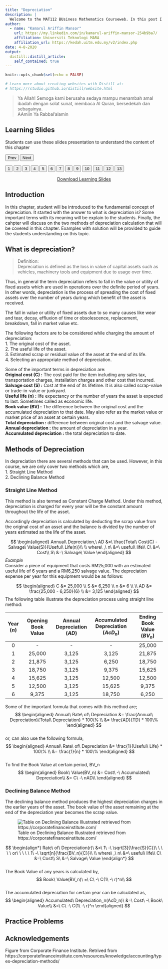 ```yaml
---
title: "Depreciation"
description: |
  Welcome to the MAT112 BUsiness Mathematics Courseweb. In this post I have provided a short notes on depreciation chapter. This will help the students to learn the topic under each section at ease. The content of each section has been designed in such a way that it is easy for students to follow the materials covered at your own pace. Each section will start with an introductory short video on the topic, then followed with a slideshow presentations and short notes with solved examples. Finally students will end the learning process by solving the exercises on their own. I hope you enjoy it!
author: 
  - name: "Kamarul Ariffin Mansor"
    url: https://my.linkedin.com/in/kamarul-ariffin-mansor-254b9ba7/
    affiliation: Universiti Teknologi MARA
    affiliation_url: https://kedah.uitm.edu.my/v2/index.php
date: 4-8-2020
output: 
  distill::distill_article:
    self_contained: true
---
```


```r
knitr::opts_chunk$set(echo = FALSE)

# Learn more about creating websites with Distill at:
# https://rstudio.github.io/distill/website.html

```

> Ya Allah! Semoga kami berusaha sedaya mampu menambah amal ibadah dengan solat sunat, membaca Al Quran, bersedekah dan sebagainya.  
AAmiin Ya Rabbal'alamin  

<html>
<title>W3.CSS</title>
<meta name="viewport" content="width=device-width, initial-scale=1">
<link rel="stylesheet" href="https://www.w3schools.com/w3css/4/w3.css">
<style>
  .mySlides {display:none}
</style>
<body>
  
<div class="w3-container">
  <h2>Learning Slides</h2>
  <p>Students can use these slides presentation to understand the content of this chapter</p>
</div>
<div class="w3-content" style="max-width:800px">
  <img class="mySlides" src="images\depreciation\Slide1.png" style="width:100%">
  <img class="mySlides" src="images\depreciation\Slide2.png" style="width:100%">
  <img class="mySlides" src="images\depreciation\Slide3.png" style="width:100%">
  <img class="mySlides" src="images\depreciation\Slide4.png" style="width:100%">
  <img class="mySlides" src="images\depreciation\Slide5.png" style="width:100%">
  <img class="mySlides" src="images\depreciation\Slide6.png" style="width:100%">
  <img class="mySlides" src="images\depreciation\Slide7.png" style="width:100%">
  <img class="mySlides" src="images\depreciation\Slide8.png" style="width:100%">
  <img class="mySlides" src="images\depreciation\Slide9.png" style="width:100%">
  <img class="mySlides" src="images\depreciation\Slide10.png" style="width:100%">
  <img class="mySlides" src="images\depreciation\Slide11.png" style="width:100%">
  <img class="mySlides" src="images\depreciation\Slide12.png" style="width:100%">
  <img class="mySlides" src="images\depreciation\Slide13.png" style="width:100%">
</div>
<div class="w3-center">
  <button class="w3-button w3-light-grey" onclick="plusDivs(-1)">Prev</button>
  <button class="w3-button w3-light-grey" onclick="plusDivs(1)">Next</button>
</div>
<div class="w3-center">
  <button class="w3-button demo" onclick="currentDiv(1)">1</button> 
  <button class="w3-button demo" onclick="currentDiv(2)">2</button> 
  <button class="w3-button demo" onclick="currentDiv(3)">3</button>
  <button class="w3-button demo" onclick="currentDiv(4)">4</button>
  <button class="w3-button demo" onclick="currentDiv(5)">5</button> 
  <button class="w3-button demo" onclick="currentDiv(6)">6</button> 
  <button class="w3-button demo" onclick="currentDiv(7)">7</button>
  <button class="w3-button demo" onclick="currentDiv(8)">8</button>
  <button class="w3-button demo" onclick="currentDiv(9)">9</button> 
  <button class="w3-button demo" onclick="currentDiv(10)">10</button> 
  <button class="w3-button demo" onclick="currentDiv(11)">11</button>
  <button class="w3-button demo" onclick="currentDiv(12)">12</button>
  <button class="w3-button demo" onclick="currentDiv(13)">13</button> 
</div>
  
<script>
var slideIndex = 1;
showDivs(slideIndex);

function plusDivs(n) {
  showDivs(slideIndex += n);
}

function currentDiv(n) {
  showDivs(slideIndex = n);
}

function showDivs(n) {
  var i;
  var x = document.getElementsByClassName("mySlides");
  var dots = document.getElementsByClassName("demo");
  if (n > x.length) {slideIndex = 1}    
  if (n < 1) {slideIndex = x.length}
  for (i = 0; i < x.length; i++) {
    x[i].style.display = "none";  
  }
  for (i = 0; i < dots.length; i++) {
    dots[i].className = dots[i].className.replace(" w3-red", "");
  }
  x[slideIndex-1].style.display = "block";  
  dots[slideIndex-1].className += " w3-red";
}
</script>
  
</body>
</html>
  
<aside align="center">
[Download Learning Slides](files/slides/depreciation.pdf)
</aside>  

## Introduction  

In this chapter, student will be introduced to the fundamental concept of depreciation. It started with the answer to what is depreciation is? Some important terms with its meaning will be explain to the students. Finally, the cahpter will discuss on the two methods of depreciation calculation that will be covered in this chapter. Examples with solution will be provided to guide the students understanding on this topic.  

## What is depreciation?  
> Definition:  
Depreciation is defined as the loss in value of capital assets such as vehicles, machinery tools and equipment due to usage over time.  

Thus, in general the term depreciation refers to fall in the value or utility of fixed assets which are used in operations over the definite period of years. In other words, depreciation is the process of spreading the cost of fixed assets over the number of years during which benefit of the asset is received.  

The fall in value or utility of fixed assets due to so many causes like wear and tear, decay, effluxion of time or obsolescence, replacement, breakdown, fall in market value etc.  

The following factors are to be considered while charging the amount of depreciation:  
1. The original cost of the asset.  
2. The useful life of the asset.  
3. Estimated scrap or residual value of the asset at the end of its life.  
4. Selecting an appropriate method of depreciation.  

Some of the important terms in depreciation are:  
**Original cost (C) :** The cost paid for the item including any sales tax, transportation charges, installation charges and other cost that incurred.  
**Salvage cost (S) :** Cost at the end of its lifetime. It is also called scrap-value or trade-in-value or junkyard.  
**Useful life (n) :** life expectancy or the number of years the asset is expected to last. Sometimes called as economic life.  
**Book value (BV) :** The difference between the original cost and the accumulated depreciation to that date. May also refer as the market value or market price of an asset at certain years.  
**Total depreciation :** difference between original cost and the salvage value.  
**Annual depreciation :** the amount of depreciation in a year.  
**Accumulated depreciation :** the total depreciation to date.  

## Methods of Depreciation  
In depreciation there are several methods that can be used. However, in this course, we are only cover two methods which are,  
1. Straight Line Method  
2. Declining Balance Method  

### Straight Line Method  
This method is also termed as Constant Charge Method. Under this method, depreciation is charged for every year will be the constant amount throughout the life of the asset.  

Accordingly depreciation is calculated by deducting the scrap value from the original cost of an asset and the balance is divided by the number of years estimated as the life of the asset.  

$$
\begin{aligned}
Annual\ Depreciation,\ AD &=\ \frac{Total\ Cost(C) - Salvage\ Value(S)}{Useful\ Life(n)}\\
\\
where\ ,\ n\ &=\ useful\ life\\
C\ &=\ Cost\\
S\ &=\ Salvage\ Value
\end{aligned}
$$
*Example*  
Consider a piece of equipment that costs RM25,000 with an estimated useful life of 6 years and a RM6,250 salvage value. The depreciation expense per year for this equipment would be as follows:  

$$
\begin{aligned}
C &= 25,000 \\
S &= 6,250 \\
n &= 6 \\
\\
AD &= \frac{25,000 - 6,250}{6} \\
&= 3,125
\end{aligned}
$$
The following table illustrate the depreciation process using straight line method:  

| Year ($n$) | Opening Book Value | Annual Depreciation ($AD$) | Accumulated Depreciation ($AcD_n$) | Ending Book Value ($BV_n$) |  
|:----:|:------------------:|:-------------------:|:------------------------:|:-----------------:|  
| 0 | - | - | - | 25,000 |  
| 1 | 25,000 | 3,125 | 3,125 | 21,875 |  
| 2 | 21,875 | 3,125 | 6,250 | 18,750 |  
| 3 | 18,750 | 3,125 | 9,375 | 15,625 |  
| 4 | 15,625 | 3,125 | 12,500 | 12,500 |  
| 5 | 12,500 | 3,125 | 15,625 | 9,375 |  
| 6 | 9,375 | 3,125 | 18,750 | 6,250 |  

Some of the important formula that comes with this method are;  
$$
\begin{aligned}
Annual\ Rate\ of\ Depreciation &= \frac{Annual\ Depreciation}{Total\ Depreciation} * 100\% \\
&= \frac{AD}{TD} * 100\%
\end{aligned}
$$  
or, can also use the following formula,  
$$
\begin{aligned}
Annual\ Rate\ of\ Depreciation &= \frac{1}{Useful\ Life} * 100\% \\
&= \frac{1}{n} * 100\%
\end{aligned}
$$  
To find the Book Value at certain period, BV_n
$$
\begin{aligned}
Book\ Value(BV_n) &= Cost\ -\ Accumulated\ Depreciation\\
&= C\ -\ nAD\\
\end{aligned}
$$  


### Declining Balance Method  
The declining balance method produces the highest depreciation charges in the earlier years of the asset. The book value of the asset remaining at the end of the depreciation year becomes the scrap value.

![Table on Declining Balance Illustrated retrieved from https://corporatefinanceinstitute.com/](images/decbalance.png)  

$$
\begin{align*}
Rate\ of\ Depreciation(r)\ &=\ 1\ -\ \sqrt[3]{\frac{S}{C}}\ \ \ \ \ or\ \ \ \ \ 1\ -\ \sqrt[n]{\frac{BV_n}{C}}\\
\\
where\ ,\ n\ &=\ useful\ life\\
C\ &=\ Cost\\
S\ &=\ Salvage\ Value
\end{align*}
$$  
The Book Value of any years is calculated by,  
$$
Book\ Value(BV_n)\ =\ C\ -\ C(1\ -\ r)^n\\
$$  
The accumulated depreciation for certain year can be calculated as,  
$$
\begin{aligned}
Accumulated\ Depreciation_n(AcD_n)\ &=\ Cost\ -\ Book\ Value\\
&=\ C\ -\ C(1\ -\ r)^n
\end{aligned}
$$  

## Practice Problems  


## Acknowledgements {.appendix}

Figure from Corporate Finance Institute. Retrived from https://corporatefinanceinstitute.com/resources/knowledge/accounting/types-depreciation-methods/  
